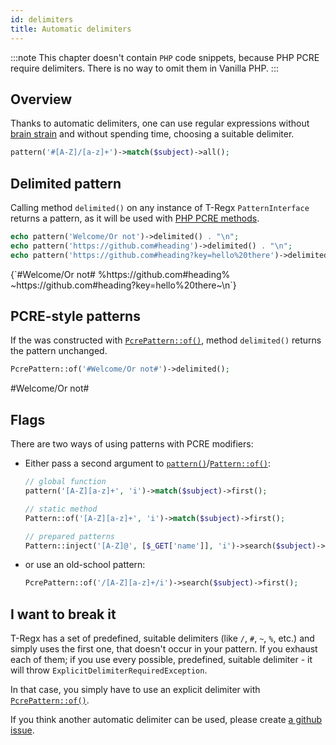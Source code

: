 ```yaml
---
id: delimiters
title: Automatic delimiters
---
```




:::note
This chapter doesn't contain `PHP` code snippets, because PHP PCRE require delimiters. There is no way to omit them
in Vanilla PHP.
:::

## Overview

Thanks to automatic delimiters, one can use regular expressions without [brain strain] and without spending time,
choosing a suitable delimiter.

```php
pattern('#[A-Z]/[a-z]+')->match($subject)->all();
```

## Delimited pattern

Calling method `delimited()` on any instance of T-Regx `PatternInterface` returns
a pattern, as it will be used with [PHP PCRE methods].

```php
echo pattern('Welcome/Or not')->delimited() . "\n";
echo pattern('https://github.com#heading')->delimited() . "\n";
echo pattern('https://github.com#heading?key=hello%20there')->delimited() . "\n";
```

<Result text>
{`#Welcome/Or not#
%https://github.com#heading%
~https://github.com#heading?key=hello%20there~\n`}
</Result>

## PCRE-style patterns

If the was constructed with [`PcrePattern::of()`], method `delimited()` returns the pattern unchanged.

```php
PcrePattern::of('#Welcome/Or not#')->delimited();
```
<Result text>#Welcome/Or not#</Result>

## Flags

There are two ways of using patterns with PCRE modifiers:

* Either pass a second argument to [`pattern()`]/[`Pattern::of()`]:

  ```php
  // global function
  pattern('[A-Z][a-z]+', 'i')->match($subject)->first();

  // static method
  Pattern::of('[A-Z][a-z]+', 'i')->match($subject)->first();

  // prepared patterns
  Pattern::inject('[A-Z]@', [$_GET['name']], 'i')->search($subject)->first();
  ```

* or use an old-school pattern:

  ```php
  PcrePattern::of('/[A-Z][a-z]+/i')->search($subject)->first();
  ```

## I want to break it

T-Regx has a set of predefined, suitable delimiters (like `/`, `#`, `~`, `%`, etc.) and simply uses the first one, that
doesn't occur in your pattern. If you exhaust each of them; if you use every possible, predefined,
suitable delimiter - it will throw `ExplicitDelimiterRequiredException`.

In that case, you simply have to use an explicit delimiter with [`PcrePattern::of()`].

If you think another automatic delimiter can be used, please create [a github issue].

[brain strain]: overview.md#brain-strain
[`pattern()`]: introduction-preg.md#entry-points
[`Pattern::of()`]: introduction-preg.md#entry-points
[`PcrePattern::of()`]: introduction-preg.md#entry-points
[a github issue]: https://github.com/T-Regx/T-Regx/issues/new/choose
[PHP PCRE methods]: https://www.php.net/manual/en/ref.pcre.php
